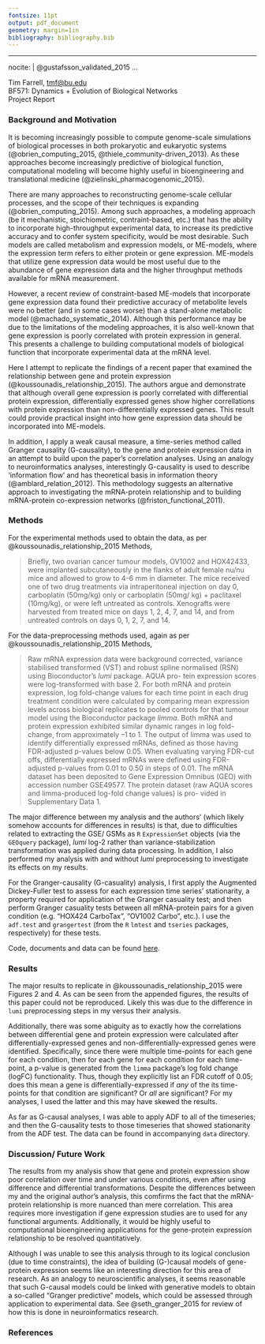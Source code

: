 ```yaml
---
fontsize: 11pt
output: pdf_document
geometry: margin=1in
bibliography: bibliography.bib
---
```

<!--
title: "CS542 Project Proposal"
author: "Tim Farrell"
date: "March 17, 2016"
-->
---
nocite: |
  @gustafsson_validated_2015
...

\noindent Tim Farrell, [tmf@bu.edu](mailto:tmf@bu.edu)      
\noindent BF571: Dynamics + Evolution of Biological Networks  
\noindent Project Report  
\noindent \today  


### Background and Motivation

  It is becoming increasingly possible to compute genome-scale simulations of biological processes in both prokaryotic and eukaryotic systems (@obrien_computing_2015, @thiele_community-driven_2013).  As these approaches become increasingly predictive of biological function, computational modeling will become highly useful in bioengineering and translational medicine (@zielinski_pharmacogenomic_2015).     
  
  There are many approaches to reconstructing genome-scale cellular processes, and the scope of their techniques is expanding (@obrien_computing_2015).  Among such approaches, a modeling approach (be it mechanistic, stoichiometric, contraint-based, etc.) that has the ability to incorporate high-throughput experimental data, to increase its predictive accuracy and to confer system specificity, would be most desirable.  Such models are called metabolism and expression models, or ME-models, where the expression term refers to either protein or gene expression.  ME-models that utilize gene expression data would be most useful due to the abundance of gene expression data and the higher throughput methods available for mRNA measurement. 
  
  However, a recent review of constraint-based ME-models that incorporate gene expression data found their predictive accuracy of metabolite levels were no better (and in some cases worse) than a stand-alone metabolic model (@machado_systematic_2014).  Although this performance may be due to the limitations of the modeling approaches, it is also well-known that gene expression is poorly correlated with protein expression in general.  This presents a challenge to building computational models of biological function that incorporate experimental data at the mRNA level. 
  
  Here I attempt to replicate the findings of a recent paper that examined the relationship between gene and protein expression (@koussounadis_relationship_2015).  The authors argue and demonstrate that although overall gene expression is poorly correlated with differential protein expression, differentially expressed genes show higher correllations with protein expression than non-differentially expressed genes.  This result could provide practical insight into how gene expression data should be incorporated into ME-models. 
  
  In addition, I apply a weak causal measure, a time-series method called Granger causality (G-causality), to the gene and protein expression data in an attempt to build upon the paper's correlation analyses. Using an analogy to neuroinformatics analyses, interestingly G-causality is used to describe 'information flow' and has theoretical basis in information theory (@amblard_relation_2012). This methodology suggests an alternative approach to investigating the mRNA-protein relationship and to building mRNA-protein co-expression networks (@friston_functional_2011). 
  
### Methods

  For the experimental methods used to obtain the data, as per @koussounadis_relationship_2015 Methods, 
  
   >Briefly, two ovarian cancer tumour models, OV1002 and HOX42433, were implanted subcutaneously in the flanks of adult female nu/nu mice and allowed to grow to 4-6 mm in diameter. The mice received one of two drug treatments via intraperitoneal injection on day 0, carboplatin (50mg/kg) only or carboplatin (50mg/ kg) + paclitaxel (10mg/kg), or were left untreated as controls. Xenografts were harvested from treated mice on days 1, 2, 4, 7, and 14, and from untreated controls on days 0, 1, 2, 7, and 14. 
    
  For the data-preprocessing methods used, again as per @koussounadis_relationship_2015 Methods, 
    
   >Raw mRNA expression data were background corrected, variance stabilised transformed (VST) and robust spline normalised (RSN) using Bioconductor’s _lumi_ package. AQUA pro- tein expression scores were log-transformed with base 2. For both mRNA and protein expression, log fold-change values for each time point in each drug treatment condition were calculated by comparing mean expression levels across biological replicates to pooled controls for that tumour model using the Bioconductor package _limma_. Both mRNA and protein expression exhibited similar dynamic ranges in log fold-change, from approximately –1 to 1. The output of limma was used to identify differentially expressed mRNAs, defined as those having FDR-adjusted p-values below 0.05. When evaluating varying FDR-cut offs, differentially expressed mRNAs were defined using FDR-adjusted p-values from 0.01 to 0.50 in steps of 0.01.
   >The mRNA dataset has been deposited to Gene Expression Omnibus (GEO) with accession number GSE49577. The protein dataset (raw AQUA scores and limma-produced log-fold change values) is pro- vided in Supplementary Data 1.
   
  The major difference between my analysis and the authors' (which likely somehow accounts for differences in results) is that, due to difficulties related to extracting the GSE/ GSMs as `R` `ExpressionSet` objects (via the `GEOquery` package), _lumi_ log-2 rather than variance-stabilization transformation was applied during data processing. In addition, I also performed my analysis with and without _lumi_ preprocessing to investigate its effects on my results. 
  
   For the Granger-causality (G-casuality) analysis, I first apply the Augmented Dickey-Fuller test to assess for each expression time series' stationarity, a property required for application of the Granger casuality test; and then perform Granger casuality tests between all mRNA-protein pairs for a given condition (e.g. "HOX424 CarboTax", "OV1002 Carbo", etc.).  I use the `adf.test` and `grangertest` (from the `R` `lmtest` and `tseries` packages, respectively) for these tests.
   
   Code, documents and data can be found [here](https://github.com/tmfarrell/BF571_project).

### Results

  The major results to replicate in @koussounadis_relationship_2015 were Figures 2 and 4. As can be seen from the appended figures, the results of this paper could not be reproduced.  Likely this was due to the difference in `lumi` preprocessing steps in my versus their analysis.  
  
  Additionally, there was some abiguity as to exactly how the correlations between differential gene and protein expression were calculated after differentially-expressed genes and non-differentially-expressed genes were identified. Specifically, since there were multiple time-points for each gene for each condition, then for each gene for each condition for each time-point, a p-value is generated from the `limma` package's log fold change (logFC) functionality.  Thus, though they explicitly list an FDR cutoff of 0.05; does this mean a gene is differentially-expressed if _any_ of the its time-points for that condition are significant? Or _all_ are significant? For my analyses, I used the latter and this may have skewed the results. 
  
  As far as G-causal analyses, I was able to apply ADF to all of the timeseries; and then the G-causality tests to those timeseries that showed stationarity from the ADF test. The data can be found in accompanying `data` directory. 

### Discussion/ Future Work

  The results from my analysis show that gene and protein expression show poor correlation over time and under various conditions, even after using difference and differential transformations. Despite the differences between my and the original author's analysis, this comfirms the fact that the mRNA-protein relationship is more nuanced than mere correlation.  This area requires more investigation if gene expression studies are to used for any functional arguments.  Additionally, it would be highly useful to computational bioengineering applications for the gene-protein expression relationship to be resolved quantitatively. 

  Although I was unable to see this analysis through to its logical conclusion (due to time constraints), the idea of building (G-)causal models of gene-protein expression seems like an interesting direction for this area of research. As an analogy to neuroscientific analyses, it seems reasonable that such G-causal models could be linked with generative models to obtain a so-called "Granger predictive" models, which could be assessed through application to experimental data. See @seth_granger_2015 for review of how this is done in neuroinformatics research. 

### References